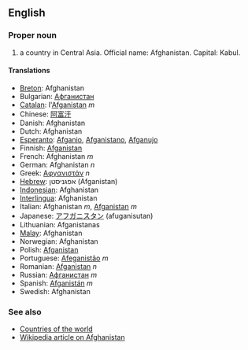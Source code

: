 ==English==

===Proper noun===

# a country in Central Asia. Official name: Afghanistan. Capital: Kabul.

====Translations====
*[[Breton]]: Afghanistan
*Bulgarian: [[Афганистан]]
*[[Catalan]]: l'[[Afganistan]] ''m''
*Chinese: [[阿富汗]]
*Danish: Afghanistan
*Dutch: Afghanistan
*[[Esperanto]]: [[Afganio]], [[Afganistano]], [[Afganujo]]
*Finnish: [[Afganistan]]
*French: Afghanistan ''m''
*German: Afghanistan ''n''
*Greek: [[Αφγανιστάν]] ''n''
*[[Hebrew]]: אפגניסטן (Afganistan)
*[[Indonesian]]: Afghanistan
*[[Interlingua]]: Afghanistan
*Italian: Afghanistan ''m'', [[Afganistan]] ''m''
*Japanese: [[アフガニスタン]] (afuganisutan)
*Lithuanian: Afganistanas
*[[Malay]]: Afghanistan
*Norwegian: Afghanistan
*Polish: [[Afganistan]]
*Portuguese: [[Afeganistão]] ''m''
*Romanian: [[Afganistan]] ''n''
*Russian: [[Афганистан]] ''m''
*Spanish: [[Afganistán]] ''m''
*Swedish: Afghanistan

===See also===
*[[Countries of the world]]
*[[en:Afghanistan|Wikipedia article on Afghanistan]]